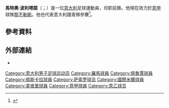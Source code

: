 {{noteTA
|G1=Football
|G2=uefa
|1=zh-tw:馬特奧·波利塔諾;zh-hk:馬迪奧·保列坦奴;zh-cn:马特奥·波利塔诺;
|2=zh-tw:波利塔諾;zh-hk:保列坦奴;zh-cn:波利塔诺;
}}
{{Infobox football biography
| name          = 馬特奧·波利塔諾<br />Matteo Politano
| birth_date          = {{birth date and age|1993|8|3|df=y}}
| birth_place         = [[意大利|意大利]][[羅馬|羅馬]]
| height              = {{height|m=1.71}}<ref>{{cite web |url=http://www.acperugiacalcio.com/prima-squadra/?t=23 |title=存档副本 |accessdate=2015-06-17 |deadurl=yes |archiveurl=https://web.archive.org/web/20130426030216/http://www.acperugiacalcio.com/prima-squadra/?t=23 |archivedate=2013-04-26 }}</ref>
| position            = [[前鋒|前鋒]]
| currentclub = [[那不勒斯足球俱乐部|那不勒斯]]
| clubnumber = 21
| youthyears1         = 2008-2012
| youthclubs1         = [[羅馬體育俱樂部|羅馬]]
| years1              = 2012–2013 | caps1 = 0  | goals1 = 0  | clubs1 = [[羅馬體育俱樂部|羅馬]]
| years2              = 2012–2013 | caps2 = 28 | goals2 = 8  | clubs2 = → [[佩魯賈足球俱樂部|佩魯賈]]（外借）
| years3              = 2013–2015 | caps3 = 72 | goals3 = 11 | clubs3 = [[佩斯卡拉足球俱樂部|佩斯卡拉]]
| years4 = 2015–2019 | caps4 = 96 | goals4 = 20 | clubs4 = [[薩斯索羅足球體育會|薩斯索羅]]
| years5 = 2018–2019 | caps5 = 36  | goals5 = 5  | clubs5 = → [[國際米蘭足球俱樂部|國際米蘭]] （外借)
| years6 = 2019–2021
| caps6 = 11
| goals6 = 0
| clubs6 = [[國際米蘭足球俱樂部|國際米蘭]]
| years7 = 2020–2021
| caps7 = 52
| goals7 = 11
| clubs7 = → [[那不勒斯足球俱乐部|那不勒斯]] (外借)
| years8 = 2021–
| caps8 = 0
| goals8 = 0
| clubs8 = [[那不勒斯足球俱乐部|那不勒斯]]
| nationalyears1      = 2011–2012 | nationalcaps1 = 4 | nationalgoals1 = 0 | nationalteam1 = [[義大利19歲以下國家足球隊|義大利U19]]<ref name=FIGC>[http://www.figc.it/nazionali/DettaglioConvocato?codiceConvocato=3851&squadra=11 FIGC] {{Wayback|url=http://www.figc.it/nazionali/DettaglioConvocato?codiceConvocato=3851&squadra=11 |date=20180630190300 }} {{it icon}}</ref>
| nationalyears2      = 2012–2014 | nationalcaps2 = 3 | nationalgoals2 = 1 | nationalteam2 = [[義大利20歲以下國家足球隊|義大利U20]]<ref name=FIGC/>
| nationalyears3      = 2013      | nationalcaps3 = 2 | nationalgoals3 = 0 | nationalteam3 = [[義大利21歲以下國家足球隊|義大利U21]]<ref name=FIGC/> 
| nationalyears4 = 2018–
| nationalteam4 = [[意大利國家足球隊|意大利]]
| nationalcaps4 = 4
| nationalgoals4 = 3
| club-update         = 2020年1月28日
| nationalteam-update = 2019年3月26日
}}

'''馬特奧·波利塔諾'''（{{lang-it|Matteo Politano}}；{{bd|1993年|8月3日}}）是一位[[意大利|意大利]]足球運動員，司职前鋒。他現在效力於[[意大利足球甲级联赛|意甲]]球隊[[那不勒斯足球俱乐部|那不勒斯]]。他也代表意大利國青隊參賽<ref>{{Cite web |url=http://www.uefa.com/under19/season=2012/teams/player=250050381/index.html |title=存档副本 |access-date=2015-06-16 |archive-date=2020-08-19 |archive-url=https://web.archive.org/web/20200819042333/https://www.uefa.com/under19/teams/players/250050381--matteo-politano/?referrer=%2funder19%2fseason%3d2012%2fteams%2fplayer%3d250050381%2findex |dead-url=no }}</ref>。

==參考資料==
{{Reflist}}

==外部連結==
* {{Soccerway}}

<!--{{國際米蘭球員名單}}-->
{{拿玻里球員名單}}

{{DEFAULTSORT:Politano, Matteo}}
[[Category:意大利男子足球运动员|Category:意大利男子足球运动员]]
[[Category:羅馬球員|Category:羅馬球員]]
[[Category:佩魯賈球員|Category:佩魯賈球員]]
[[Category:佩斯卡拉球員|Category:佩斯卡拉球員]]
[[Category:萨索罗球员|Category:萨索罗球员]]
[[Category:國際米蘭球員|Category:國際米蘭球員]]
[[Category:拿坡里球員|Category:拿坡里球員]]
[[Category:意甲球員|Category:意甲球員]]
[[Category:意乙球员|Category:意乙球员]]

{{Sport-bio-stub}}